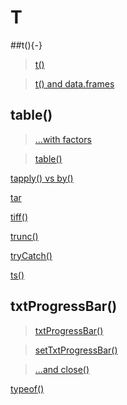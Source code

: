 # T {-}

##t(){-}

>[t()](https://linkedin-learning.pxf.io/rweekly_matrix)

>[t() and data.frames](https://linkedin-learning.pxf.io/rweekly_transpose)

## table(){-}

> [...with factors](https://linkedin-learning.pxf.io/rweekly_factor)

> [table()](https://linkedin-learning.pxf.io/rweekly_table)

[tapply() vs by()](https://linkedin-learning.pxf.io/rweekly_by)

[tar](https://linkedin-learning.pxf.io/rweekly_ziptar)

[tiff()](linkedin-learning.pxf.io/rweekly_plottofile)

[trunc()](https://linkedin-learning.pxf.io/rweekly_round)

[tryCatch()](https://linkedin-learning.pxf.io/rweekly_trycatch)

[ts()](https://linkedin-learning.pxf.io/rdatesHowstored)

## txtProgressBar(){-}

>[txtProgressBar()](https://linkedin-learning.pxf.io/txtprogressbar)

>[setTxtProgressBar()](https://linkedin-learning.pxf.io/txtprogressbar)

>[...and close()](https://linkedin-learning.pxf.io/txtprogressbar)

[typeof()](https://linkedin-learning.pxf.io/braclets)
